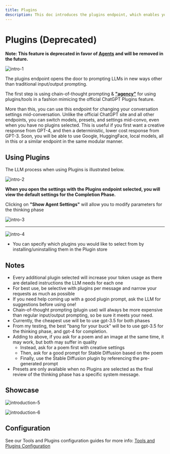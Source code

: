 ```yaml
---
title: Plugins
description: This doc introduces the plugins endpoint, which enables you to use different LLMs and tools with more flexibility and control. You can change your settings and plugins on the fly, and use plugins to access various sources of information and assistance.
---
```

# Plugins (Deprecated)

**Note: This feature is deprecated in favor of [Agents](/docs/features/agents) and will be removed in the future.**

![intro-1](https://github.com/danny-avila/MyLinks/assets/32828263/7db788a5-2173-4115-b34b-43ea132dae69)


The plugins endpoint opens the door to prompting LLMs in new ways other than traditional input/output prompting.

The first step is using chain-of-thought prompting & **["agency"](https://zapier.com/blog/ai-agent/)** for using plugins/tools in a fashion mimicing the official ChatGPT Plugins feature.

More than this, you can use this endpoint for changing your conversation settings mid-conversation. Unlike the official ChatGPT site and all other endpoints, you can switch models, presets, and settings mid-convo, even when you have no plugins selected. This is useful if you first want a creative response from GPT-4, and then a deterministic, lower cost response from GPT-3. Soon, you will be able to use Google, HuggingFace, local models, all in this or a similar endpoint in the same modular manner.

## Using Plugins 

The LLM process when using Plugins is illustrated below.

![intro-2](https://github.com/danny-avila/MyLinks/assets/32828263/789406e1-7345-43d2-823b-8aed0588bb78)

**When you open the settings with the Plugins endpoint selected, you will view the default settings for the Completion Phase.**

Clicking on **"Show Agent Settings"** will allow you to modify parameters for the thinking phase

![intro-3](https://github.com/danny-avila/MyLinks/assets/32828263/d9a43517-5b35-4786-a126-0adf62b5b087)

---

![intro-4](https://github.com/danny-avila/MyLinks/assets/32828263/12a51feb-c030-4cf0-8429-16360270988d)

- You can specify which plugins you would like to select from by installing/uninstalling them in the Plugin store

## Notes
- Every additional plugin selected will increase your token usage as there are detailed instructions the LLM needs for each one
- For best use, be selective with plugins per message and narrow your requests as much as possible
- If you need help coming up with a good plugin prompt, ask the LLM for suggestions before using one!
- Chain-of-thought prompting (plugin use) will always be more expensive than regular input/output prompting, so be sure it meets your need.
- Currently, the cheapest use will be to use gpt-3.5 for both phases
- From my testing, the best "bang for your buck" will be to use gpt-3.5 for the thinking phase, and gpt-4 for completion.
- Adding to above, if you ask for a poem and an image at the same time, it may work, but both may suffer in quality
  - Instead, ask for a poem first with creative settings
  - Then, ask for a good prompt for Stable Diffusion based on the poem
  - Finally, use the Stable Diffusion plugin by referencing the pre-generated prompt
- Presets are only available when no Plugins are selected as the final review of the thinking phase has a specific system message.

## Showcase

![introduction-5](https://github.com/danny-avila/MyLinks/assets/32828263/40cd1989-437f-49bb-9055-010e3efc468b)

![introduction-6](https://github.com/danny-avila/MyLinks/assets/32828263/b009a094-7311-45fb-a7ea-f5010f32ec45)

## Configuration

See our Tools and Plugins configuration guides for more info: [Tools and Plugins Configuration](/docs/configuration/tools)

